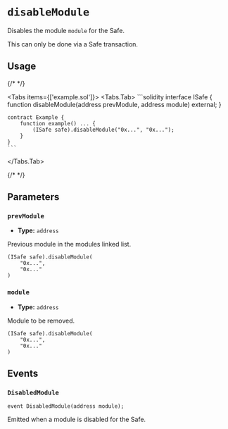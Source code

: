 
# `disableModule`

Disables the module `module` for the Safe.

<Callout type='warning'>This can only be done via a Safe transaction.</Callout>

## Usage

{/* <!-- vale off --> */}

<Tabs items={['example.sol']}>
  <Tabs.Tab>
    ```solidity
    interface ISafe {
        function disableModule(address prevModule, address module) external;
    }

    contract Example {
        function example() ... {
            (ISafe safe).disableModule("0x...", "0x...");
        }
    }
    ```
  </Tabs.Tab>
</Tabs>

{/* <!-- vale on --> */}

## Parameters

### `prevModule`

- **Type:** `address`

Previous module in the modules linked list.

```solidity focus=2
(ISafe safe).disableModule(
    "0x...",
    "0x..."
)
```

### `module`

- **Type:** `address`

Module to be removed.

```solidity focus=3
(ISafe safe).disableModule(
    "0x...",
    "0x..."
)
```

## Events

### `DisabledModule`

```solidity
event DisabledModule(address module);
```

Emitted when a module is disabled for the Safe.
